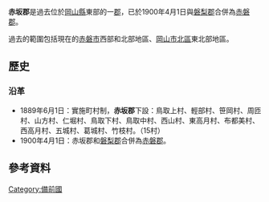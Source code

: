 {{日本郡 (廢除)
| 郡 = 赤坂郡
| 日文原名 = 赤坂郡
| 平假名 = あかさかぐん
| 羅馬字拼音 = Akasaka-gun
| 地圖 = 
| 廢除時間 = 1900年4月1日
| 廢除理由 = 合併
| 廢除時處置 = '''赤坂郡'''、[[磐梨郡|磐梨郡]] → [[赤磐郡|赤磐郡]]
| 現在郡 = 赤磐市
| 都道府縣 = 岡山縣
| 編號 = 
| 町 = 
| 村 = 15
| 經度 = 
| 緯度 = 
| 註記 = 
|}}
'''赤坂郡'''是過去位於[[岡山縣|岡山縣]]東部的一[[郡|郡]]，已於1900年4月1日與[[磐梨郡|磐梨郡]]合併為[[赤磐郡|赤磐郡]]。

過去的範圍包括現在的[[赤磐市|赤磐市]]西部和北部地區、[[岡山市|岡山市]][[北區_(岡山市)|北區]]東北部地區。

==歷史==
===沿革===
* 1889年6月1日：實施町村制，'''赤坂郡'''下設：鳥取上村、輕部村、笹岡村、周匝村、山方村、仁堀村、鳥取下村、鳥取中村、西山村、東高月村、布都美村、西高月村、五城村、葛城村、竹枝村。（15村）
* 1900年4月1日：赤坂郡和[[磐梨郡|磐梨郡]]合併為[[赤磐郡|赤磐郡]]。

==參考資料==
{{reflist}}

{{吉備四國的郡}}

[[Category:備前國|Category:備前國]]